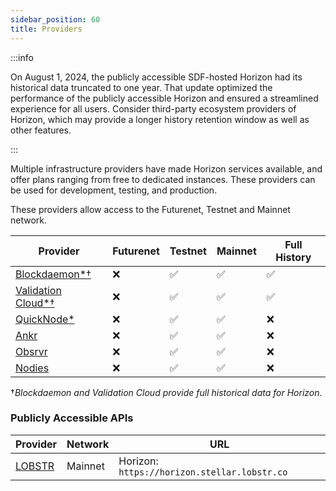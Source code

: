 ```yaml
---
sidebar_position: 60
title: Providers
---
```


:::info

On August 1, 2024, the publicly accessible SDF-hosted Horizon had its historical data truncated to one year. That update optimized the performance of the publicly accessible Horizon and ensured a streamlined experience for all users. Consider third-party ecosystem providers of Horizon, which may provide a longer history retention window as well as other features.

:::

Multiple infrastructure providers have made Horizon services available, and offer plans ranging from free to dedicated instances. These providers can be used for development, testing, and production.

These providers allow access to the Futurenet, Testnet and Mainnet network.

| Provider | Futurenet | Testnet | Mainnet | Full History |
| --- | --- | --- | --- | --- |
| [Blockdaemon\*†](https://www.blockdaemon.com/apply/soroban) | ❌ | ✅ | ✅ | ✅ |
| [Validation Cloud\*†](https://app.validationcloud.io/) | ❌ | ✅ | ✅ | ✅ |
| [QuickNode\*](https://www.quicknode.com/docs/stellar) | ❌ | ✅ | ✅ | ❌ |
| [Ankr](https://www.ankr.com/rpc/advanced-api/) | ❌ | ✅ | ✅ | ❌ |
| [Obsrvr](https://www.withObsrvr.com/) | ❌ | ✅ | ✅ | ❌ |
| [Nodies](https://nodies.org) | ❌ | ✅ | ✅ | ❌ |

†_Blockdaemon and Validation Cloud provide full historical data for Horizon._

### Publicly Accessible APIs

| Provider | Network | URL |
| --- | --- | --- |
| [LOBSTR](https://lobstr.co) | Mainnet | Horizon: `https://horizon.stellar.lobstr.co` |

